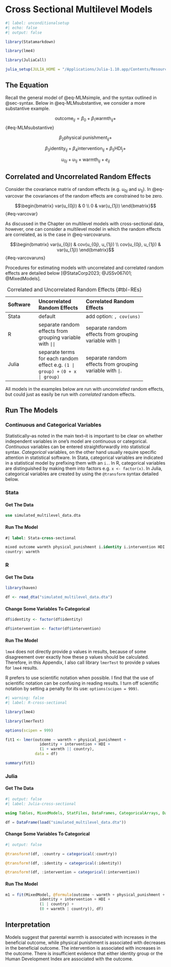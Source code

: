 # Cross Sectional Multilevel Models {#sec-crosssectional}

```r
#| label: unconditionalsetup
#| echo: false
#| output: false

library(Statamarkdown)

library(lme4) 

library(JuliaCall)

julia_setup(JULIA_HOME = "/Applications/Julia-1.10.app/Contents/Resources/julia/bin")

```

## The Equation

Recall the general model of @eq-MLMsimple, and the syntax outlined in @sec-syntax. Below in @eq-MLMsubstantive, we consider a more substantive example.

$$\text{outcome}_{ij}= \beta_0 + \beta_1 \text{warmth}_{ij} +$$ {#eq-MLMsubstantive}

$$\beta_2 \text{physical punishment}_{ij} +$$

$$\beta_3 \text{identity}_{ij} + \beta_4 \text{intervention}_{ij} + \beta_5 \text{HDI}_{j} +$$

$$u_{0j} + u_{1j} \times \text{warmth}_{ij} + e_{ij}$$ 

## Correlated and Uncorrelated Random Effects {#sec-correlated-uncorrelated}

Consider the covariance matrix of random effects (e.g. $u_{0j}$ and $u_{1j}$). In @eq-varcovar the covariances of the random effects are constrained to be zero.

$$\begin{bmatrix}
var(u_{0j}) & 0 \\
0 & var(u_{1j}) 
\end{bmatrix}$$ {#eq-varcovar}

As discussed in the Chapter on multilevel models with cross-sectional data, however, one can consider a multilevel model in which the random effects are correlated, as is the case in @eq-varcovaruns.

$$\begin{bmatrix}
var(u_{0j}) & cov(u_{0j}, u_{1j}) \\
cov(u_{0j}, u_{1j}) & var(u_{1j}) 
\end{bmatrix}$$ {#eq-varcovaruns}

Procedures for estimating models with uncorrelated and correlated random effects are detailed below [@StataCorp2023; @JSSv067i01; @MixedModels].

-------------------------------------------------------------
Software    Uncorrelated          Correlated
            Random                Random
            Effects               Effects
----------- --------------------- ---------------------------
Stata       default               add option: `, cov(uns)`

R           separate random       separate random 
            effects from          effects from
            grouping variable     grouping variable
            with `||`             with `|`

Julia       separate terms        separate random 
            for each random       effects from
            effect e.g.           grouping variable
            `(1 | group) +`       with `|`.
            `(0 + x | group)`
-------------------------------------------------------------

: Correlated and Uncorrelated Random Effects {#tbl-REs}

All models in the examples below are run with *uncorrelated* random effects, but could just as easily be run with *correlated* random effects. 

## Run The Models

::: {.callout-warning}
### Continuous and Categorical Variables

Statistically--as noted in the main text--it is important to be clear on whether independent variables in one's model are continuous or categorical. *Continuous* variables can be entered straightforwardly into statistical syntax. *Categorical* variables, on the other hand usually require specific attention in statistical software. In Stata, categorical variables are indicated in a statistical model by prefixing them with an `i.`. In R, categorical variables are distinguished by making them into factors e.g. `x <- factor(x)`. In Julia, categorical variables are created by using the `@transform` syntax detailed below.
:::

::: {.panel-tabset group="language"}

### Stata

#### Get The Data 

```stata

use simulated_multilevel_data.dta

```

#### Run The Model

```stata
#| label: Stata-cross-sectional

mixed outcome warmth physical_punishment i.identity i.intervention HDI || /// 
country: warmth

```

### R

#### Get The Data

```r

library(haven)

df <- read_dta("simulated_multilevel_data.dta")

```

#### Change Some Variables To Categorical

```r

df$identity <- factor(df$identity)

df$intervention <- factor(df$intervention)

```


#### Run The Model

::: {.callout-caution collapse="false"}
`lme4` does not directly provide p values in results, because of some disagreement over exactly how these p values should be calculated. Therefore, in this Appendix, I also call library `lmerTest` to provide p values for `lme4` results.
:::

::: {.callout-tip}
R prefers to use scientific notation when possible. I find that the use of scientific notation can be confusing in reading results. I turn off scientific notation by setting a penalty for its use:  `options(scipen = 999)`.  
:::


```r
#| warning: false
#| label: R-cross-sectional

library(lme4) 

library(lmerTest)

options(scipen = 999) 

fit1 <- lmer(outcome ~ warmth + physical_punishment + 
               identity + intervention + HDI +
               (1 + warmth || country),
             data = df)

summary(fit1)

```

### Julia

#### Get The Data

```julia
#| output: false
#| label: Julia-cross-sectional

using Tables, MixedModels, StatFiles, DataFrames, CategoricalArrays, DataFramesMeta

df = DataFrame(load("simulated_multilevel_data.dta"))

```

#### Change Some Variables To Categorical

```julia
#| output: false

@transform!(df, :country = categorical(:country))

@transform!(df, :identity = categorical(:identity))

@transform!(df, :intervention = categorical(:intervention))

```

#### Run The Model

```julia

m1 = fit(MixedModel, @formula(outcome ~ warmth + physical_punishment + 
               identity + intervention + HDI +
               (1 | country) +
               (0 + warmth | country)), df)

```


:::

## Interpretation

Models suggest that parental warmth is associated with increases in the beneficial outcome, while physical punishment is associated with decreases in the beneficial outcome. The intervention is associated with increases in the outcome. There is insufficient evidence that either identity group or the Human Development Index are associated with the outcome.



